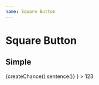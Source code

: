 ```yaml
---
name: Square Button
---
```



# Square Button

## Simple

<Playground>
  <SquareButton
    width="80px"
    buttonProps={{
      borderColor: 'gray',
      hoverBorderColor: 'gray',
    }}
    render={<Banner
      style={{
        backgroundColor: 'gray',
      }}
    >
      <Widgets.Title
        title="Great Title"
        iconImage="http://placekitten.com/500/500"
        iconContainerStyle={{
          backgroundColor: 'rgba(45, 45, 45, 0.2)',
          padding: '5px',
        }}
        style={{color: 'white'}}
      >
        {createChance().sentence()}
      </Widgets.Title>
    </Banner>}
  >
    123
  </SquareButton>
</Playground>
